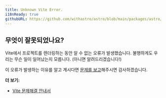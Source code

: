```yaml
---
title: Unknown Vite Error.
i18nReady: true
githubURL: https://github.com/withastro/astro/blob/main/packages/astro/src/core/errors/errors-data.ts
---
```


## 무엇이 잘못되었나요?

Vite에서 프로젝트를 렌더링하는 동안 알 수 없는 오류가 발생했습니다. 불행하게도 우리는 무슨 일이 일어났는지 모릅니다. (아니면 알려드리겠습니다!)

이 오류가 발생하는 이유를 알고 계시다면 [문제를 보고](https://astro.build/issues/)해주시면 감사하겠습니다.

**더 보기:**

-  [Vite 문제해결 안내서](https://ko.vite.dev/guide/troubleshooting.html)

